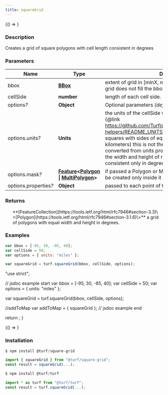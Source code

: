 ```yaml
---
title: squareGrid
---
```



<!-- Expose turf as global var for experimenting in the browser console -->

<BrowserOnly>{() => <WindowTurfGlobal turf={turf} />}</BrowserOnly>

### Description

Creates a grid of square polygons with cell length consistent in degrees

### Parameters

| Name                       | Type                                                                                                                                                                                                | Description                                                                                                                                                                                                                                                                                                                                                                                                                                                             |
| -------------------------- | --------------------------------------------------------------------------------------------------------------------------------------------------------------------------------------------------- | ----------------------------------------------------------------------------------------------------------------------------------------------------------------------------------------------------------------------------------------------------------------------------------------------------------------------------------------------------------------------------------------------------------------------------------------------------------------------- |
| bbox                       | **[BBox](https://tools.ietf.org/html/rfc7946#section-5)**                                                                                                                                           | extent of grid in [minX, minY, maxX, maxY] order. If the grid does not fill the bbox perfectly, it is centered.                                                                                                                                                                                                                                                                                                                                                         |
| cellSide                   | **number**                                                                                                                                                                                          | length of each cell side.                                                                                                                                                                                                                                                                                                                                                                                                                                               |
| options<i>?</i>            | **Object**                                                                                                                                                                                          | Optional parameters _(default \{\})_                                                                                                                                                                                                                                                                                                                                                                                                                                    |
| options.units<i>?</i>      | **Units**                                                                                                                                                                                           | the units of the cellSide value. Supports all valid Turf \{@link https://github.com/Turfjs/turf/blob/master/packages/turf-helpers/README_UNITS.md Units\}. If you are looking for squares with sides of equal lengths in linear units (e.g. kilometers) this is not the module for you. The cellSide is converted from units provided to degrees internally, so the width and height of resulting polygons will be consistent only in degrees. _(default 'kilometers')_ |
| options.mask<i>?</i>       | **[Feature](https://tools.ietf.org/html/rfc7946#section-3.2)\<[Polygon](https://tools.ietf.org/html/rfc7946#section-3.1.6) \| [MultiPolygon](https://tools.ietf.org/html/rfc7946#section-3.1.7)\>** | if passed a Polygon or MultiPolygon, the grid Points will be created only inside it                                                                                                                                                                                                                                                                                                                                                                                     |
| options.properties<i>?</i> | **Object**                                                                                                                                                                                          | passed to each point of the grid _(default \{\})_                                                                                                                                                                                                                                                                                                                                                                                                                       |

### Returns

<ul>
  **[FeatureCollection](https://tools.ietf.org/html/rfc7946#section-3.3)\<[Polygon](https://tools.ietf.org/html/rfc7946#section-3.1.6)\>** a grid of polygons with equal width and height in degrees.

</ul>

### Examples

```javascript
var bbox = [-95, 30, -85, 40];
var cellSide = 50;
var options = { units: "miles" };

var squareGrid = turf.squareGrid(bbox, cellSide, options);
```

  "use strict";

  // jsdoc example start
  var bbox = [-95, 30, -85, 40];
  var cellSide = 50;
  var options = { units: "miles" };

  var squareGrid = turf.squareGrid(bbox, cellSide, options);

  //addToMap
  var addToMap = { squareGrid };
  // jsdoc example end

  return <ExampleMap addToMap={addToMap} />;
}

<!-- prettier-ignore -->
<BrowserOnly>{() => <Map0 />}</BrowserOnly>

### Installation

```javascript
$ npm install @turf/square-grid

import { squareGrid } from "@turf/square-grid";
const result = squareGrid(...);
```

```javascript
$ npm install @turf/turf

import * as turf from "@turf/turf";
const result = turf.squareGrid(...);
```

